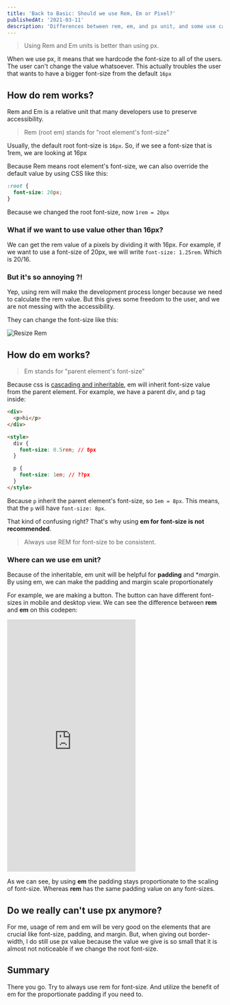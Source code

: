```yaml
---
title: 'Back to Basic: Should we use Rem, Em or Pixel?'
publishedAt: '2021-03-11'
description: 'Differences between rem, em, and px unit, and some use cases'
---
```


> Using Rem and Em units is better than using px.

When we use px, it means that we hardcode the font-size to all of the users. The user can't change the value whatsoever. This actually troubles the user that wants to have a bigger font-size from the default `16px`

## How do rem works?

Rem and Em is a relative unit that many developers use to preserve accessibility.

> Rem (root em) stands for "root element's font-size"

Usually, the default root font-size is `16px`. So, if we see a font-size that is 1rem, we are looking at 16px

Because Rem means root element's font-size, we can also override the default value by using CSS like this:

```css
:root {
  font-size: 20px;
}
```

Because we changed the root font-size, now `1rem = 20px`

### What if we want to use value other than 16px?

We can get the rem value of a pixels by dividing it with 16px. For example, if we want to use a font-size of 20px, we will write `font-size: 1.25rem`. Which is 20/16.

### But it's so annoying ?!

Yep, using rem will make the development process longer because we need to calculate the rem value. But this gives some freedom to the user, and we are not messing with the accessibility.

They can change the font-size like this:

<img
  className='mx-auto'
  src='/images/blogs/btb-rem-em/resize-rem.gif'
  alt='Resize Rem'
/>

## How do em works?

> Em stands for "parent element's font-size"

Because css is [cascading and inheritable](https://developer.mozilla.org/en-US/docs/Learn/CSS/Building_blocks/Cascade_and_inheritance), em will inherit font-size value from the parent element. For example, we have a parent div, and p tag inside:

```html
<div>
  <p>hi</p>
</div>

<style>
  div {
    font-size: 0.5rem; // 8px
  }

  p {
    font-size: 1em; // ??px
  }
</style>
```

Because `p` inherit the parent element's font-size, so `1em = 8px`. This means, that the `p` will have `font-size: 8px`.

That kind of confusing right? That's why using **em for font-size is not recommended**.

> Always use REM for font-size to be consistent.

### Where can we use em unit?

Because of the inheritable, em unit will be helpful for **padding** and \*_margin_. By using em, we can make the padding and margin scale proportionately

For example, we are making a button. The button can have different font-sizes in mobile and desktop view. We can see the difference between **rem** and **em** on this codepen:

<iframe
  height='588'
  style={{ width: '100%' }}
  scrolling='no'
  title='REM, EM Difference'
  src='https://codepen.io/theodorus/embed/OJbwPow?height=588&theme-id=dark&default-tab=result'
  frameborder='no'
  loading='lazy'
  allowtransparency='true'
  allowfullscreen='true'
>
  See the Pen{' '}
  <a href='https://codepen.io/theodorus/pen/OJbwPow'>REM, EM Difference</a> by
  theodorus (<a href='https://codepen.io/theodorus'>@theodorus</a>) on{' '}
  <a href='https://codepen.io'>CodePen</a>.
</iframe>

As we can see, by using **em** the padding stays proportionate to the scaling of font-size. Whereas **rem** has the same padding value on any font-sizes.

## Do we really can't use px anymore?

For me, usage of rem and em will be very good on the elements that are crucial like font-size, padding, and margin. But, when giving out border-width, I do still use px value because the value we give is so small that it is almost not noticeable if we change the root font-size.

## Summary

There you go. Try to always use rem for font-size. And utilize the benefit of em for the proportionate padding if you need to.
